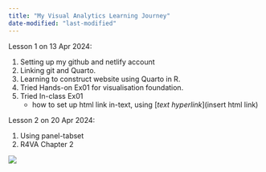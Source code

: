 ```yaml
---
title: "My Visual Analytics Learning Journey"
date-modified: "last-modified"
---
```


Lesson 1 on 13 Apr 2024:

1.  Setting up my github and netlify account
2.  Linking git and Quarto.
3.  Learning to construct website using Quarto in R.
4.  Tried Hands-on Ex01 for visualisation foundation.
5.  Tried In-class Ex01
    -   how to set up html link in-text, using \[*text hyperlink*\](insert html link)

Lesson 2 on 20 Apr 2024:

1.  Using panel-tabset
2.  R4VA Chapter 2

![](images/coming%20soon.jpeg)
